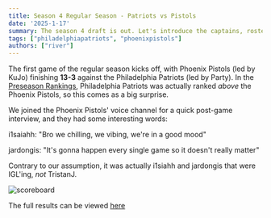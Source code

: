 ```yaml
---
title: Season 4 Regular Season - Patriots vs Pistols
date: '2025-1-17'
summary: The season 4 draft is out. Let's introduce the captains, rosters, and some exciting players.
tags: ["philadelphiapatriots", "phoenixpistols"]
authors: ["river"]
---
```


The first game of the regular season kicks off, with Phoenix Pistols (led by KuJo) finishing **13-3** against the Philadelphia Patriots (led by Party). In the [Preseason Rankings](https://playpva.online/blog/s4draft), Philadelphia Patriots was actually ranked *above* the Phoenix Pistols, so this comes as a big surprise.

We joined the Phoenix Pistols' voice channel for a quick post-game interview, and they had some interesting words:

i1saiahh: "Bro we chilling, we vibing, we're in a good mood"

jardongis: "It's gonna happen every single game so it doesn't really matter"

Contrary to our assumption, it was actually i1siahh and jardongis that were IGL'ing, *not* TristanJ.

![scoreboard](https://media.discordapp.net/attachments/1251071339167481938/1329976203284844544/image.png?ex=678c4c5c&is=678afadc&hm=f33433a1f9c6d37e7f93ef91372b2f2d73b0236f668407557cce2fd43eab3672&=&format=webp&quality=lossless&width=1399&height=630)

The full results can be viewed [here](https://tracker.gg/valorant/profile/riot/trip%23lucki/customs)


